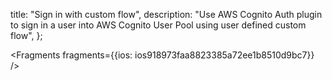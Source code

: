   title: "Sign in with custom flow",
  description: "Use AWS Cognito Auth plugin to sign in a user into AWS Cognito User Pool using user defined custom flow",
};






<Fragments fragments={{ios: ios918973faa8823385a72ee1b8510d9bc7}} />

